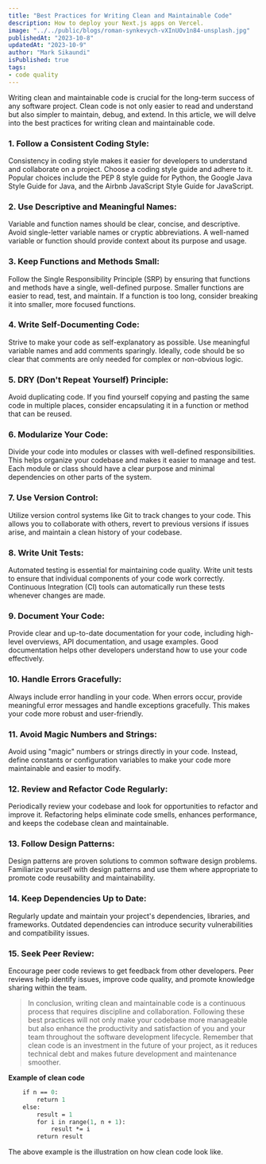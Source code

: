 ```yaml
---
title: "Best Practices for Writing Clean and Maintainable Code"
description: How to deploy your Next.js apps on Vercel.
image: "../../public/blogs/roman-synkevych-vXInUOv1n84-unsplash.jpg"
publishedAt: "2023-10-8"
updatedAt: "2023-10-9"
author: "Mark Sikaundi"
isPublished: true
tags: 
- code quality
---
```




Writing clean and maintainable code is crucial for the long-term success of any software project. Clean code is not only easier to read and understand but also simpler to maintain, debug, and extend. In this article, we will delve into the best practices for writing clean and maintainable code.

### 1. Follow a Consistent Coding Style:

Consistency in coding style makes it easier for developers to understand and collaborate on a project. Choose a coding style guide and adhere to it. Popular choices include the PEP 8 style guide for Python, the Google Java Style Guide for Java, and the Airbnb JavaScript Style Guide for JavaScript.

### 2. Use Descriptive and Meaningful Names:

Variable and function names should be clear, concise, and descriptive. Avoid single-letter variable names or cryptic abbreviations. A well-named variable or function should provide context about its purpose and usage.

### 3. Keep Functions and Methods Small:

Follow the Single Responsibility Principle (SRP) by ensuring that functions and methods have a single, well-defined purpose. Smaller functions are easier to read, test, and maintain. If a function is too long, consider breaking it into smaller, more focused functions.

### 4. Write Self-Documenting Code:

Strive to make your code as self-explanatory as possible. Use meaningful variable names and add comments sparingly. Ideally, code should be so clear that comments are only needed for complex or non-obvious logic.

### 5. DRY (Don't Repeat Yourself) Principle:

Avoid duplicating code. If you find yourself copying and pasting the same code in multiple places, consider encapsulating it in a function or method that can be reused.

### 6. Modularize Your Code:

Divide your code into modules or classes with well-defined responsibilities. This helps organize your codebase and makes it easier to manage and test. Each module or class should have a clear purpose and minimal dependencies on other parts of the system.

### 7. Use Version Control:

Utilize version control systems like Git to track changes to your code. This allows you to collaborate with others, revert to previous versions if issues arise, and maintain a clean history of your codebase.

### 8. Write Unit Tests:

Automated testing is essential for maintaining code quality. Write unit tests to ensure that individual components of your code work correctly. Continuous Integration (CI) tools can automatically run these tests whenever changes are made.

### 9. Document Your Code:

Provide clear and up-to-date documentation for your code, including high-level overviews, API documentation, and usage examples. Good documentation helps other developers understand how to use your code effectively.

### 10. Handle Errors Gracefully:

Always include error handling in your code. When errors occur, provide meaningful error messages and handle exceptions gracefully. This makes your code more robust and user-friendly.

### 11. Avoid Magic Numbers and Strings:

Avoid using "magic" numbers or strings directly in your code. Instead, define constants or configuration variables to make your code more maintainable and easier to modify.

### 12. Review and Refactor Code Regularly:

Periodically review your codebase and look for opportunities to refactor and improve it. Refactoring helps eliminate code smells, enhances performance, and keeps the codebase clean and maintainable.

### 13. Follow Design Patterns:

Design patterns are proven solutions to common software design problems. Familiarize yourself with design patterns and use them where appropriate to promote code reusability and maintainability.

### 14. Keep Dependencies Up to Date:

Regularly update and maintain your project's dependencies, libraries, and frameworks. Outdated dependencies can introduce security vulnerabilities and compatibility issues.

### 15. Seek Peer Review:

Encourage peer code reviews to get feedback from other developers. Peer reviews help identify issues, improve code quality, and promote knowledge sharing within the team.

> In conclusion, writing clean and maintainable code is a continuous process that requires discipline and collaboration. Following these best practices will not only make your codebase more manageable but also enhance the productivity and satisfaction of you and your team throughout the software development lifecycle. Remember that clean code is an investment in the future of your project, as it reduces technical debt and makes future development and maintenance smoother.

**Example of clean code**
```def factorial(n):
    if n == 0:
        return 1
    else:
        result = 1
        for i in range(1, n + 1):
            result *= i
        return result
```
The above example is the illustration on how clean code look like.





